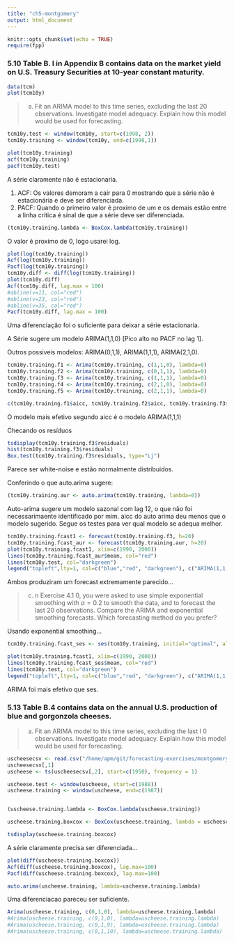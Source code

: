 ```yaml
---
title: "ch5-montgomery"
output: html_document
---
```


```r
knitr::opts_chunk$set(echo = TRUE)
require(fpp)
```

### 5.10 Table B. I in Appendix B contains data on the market yield on U.S. Treasury Securities at 10-year constant maturity.

```r
data(tcm)
plot(tcm10y)
```

> a. Fit an ARIMA model to this time series, excluding the last 20 observations. Investigate model adequacy. Explain how this model would be used for forecasting.

```r
tcm10y.test <- window(tcm10y, start=c(1998, 2))
tcm10y.training <- window(tcm10y, end=c(1998,1))

plot(tcm10y.training)
acf(tcm10y.training)
pacf(tcm10y.test)
```

A série claramente não é estacionaria.

1. ACF: Os valores demoram a cair para 0 mostrando que a série não é estacionária e deve ser diferenciada.
2. PACF: Quando o primeiro valor é proximo de um e os demais estão entre a linha crítica é sinal de que a série deve ser diferenciada.

```r
(tcm10y.training.lambda <- BoxCox.lambda(tcm10y.training))
```

O valor é proximo de 0, logo usarei log.

```r
plot(log(tcm10y.training))
Acf(log(tcm10y.training))
Pacf(log(tcm10y.training))
tcm10y.diff <- diff(log(tcm10y.training))
plot(tcm10y.diff)
Acf(tcm10y.diff, lag.max = 100)
#abline(v=11, col="red")
#abline(v=23, col="red")
#abline(v=35, col="red")
Pacf(tcm10y.diff, lag.max = 100)
```

Uma diferenciação foi o suficiente para deixar a série estacionaria.

A Série sugere um modelo ARIMA(1,1,0) [Pico alto no PACF no lag 1].

Outros possiveis modelos: ARIMA(0,1,1), ARIMA(1,1,1), ARIMA(2,1,0).

```r
tcm10y.training.f1 <- Arima(tcm10y.training, c(1,1,0), lambda=0)
tcm10y.training.f2 <- Arima(tcm10y.training, c(0,1,1), lambda=0)
tcm10y.training.f3 <- Arima(tcm10y.training, c(1,1,1), lambda=0)
tcm10y.training.f4 <- Arima(tcm10y.training, c(2,1,0), lambda=0)
tcm10y.training.f5 <- Arima(tcm10y.training, c(2,1,1), lambda=0)

c(tcm10y.training.f1$aicc, tcm10y.training.f2$aicc, tcm10y.training.f3$aicc, tcm10y.training.f4$aicc, tcm10y.training.f5$aicc)
```

O modelo mais efetivo segundo aicc é o modelo ARIMA(1,1,1)

Checando os resíduos

```r
tsdisplay(tcm10y.training.f3$residuals)
hist(tcm10y.training.f3$residuals)
Box.test(tcm10y.training.f3$residuals, type="Lj")
```

Parece ser white-noise e estão normalmente distribuidos.

Conferindo o que auto.arima sugere:

```r
(tcm10y.training.aur <- auto.arima(tcm10y.training, lambda=0))
```

Auto-arima sugere um modelo sazonal com lag 12, o que não foi necessarimaente identificado por mim. aicc do auto arima deu menos que o modelo sugerido. Segue os testes para ver qual modelo se adequa melhor.

```r
tcm10y.training.fcast1 <- forecast(tcm10y.training.f3, h=20)
tcm10y.training.fcast_aur <- forecast(tcm10y.training.aur, h=20)
plot(tcm10y.training.fcast1, xlim=c(1990, 2000))
lines(tcm10y.training.fcast_aur$mean, col="red")
lines(tcm10y.test, col="darkgreen")
legend("topleft",lty=1, col=c("blue","red", "darkgreen"), c("ARIMA(1,1,1)", "ARIMA(0,1,1)(1,0,0)", "Test set"))
```

Ambos produziram um forecast extremamente parecido...

> c) n Exercise 4.1 0, you were asked to use simple exponential smoothing with $\alpha = 0.2$ to smooth the data, and to forecast the last 20 observations. Compare the ARIMA and exponential smoothing forecasts. Which forecasting method do you prefer?

Usando exponential smoothing...

```r
tcm10y.training.fcast_ses <- ses(tcm10y.training, initial="optimal", alpha=0.2, h=20)

plot(tcm10y.training.fcast1, xlim=c(1990, 2000))
lines(tcm10y.training.fcast_ses$mean, col="red")
lines(tcm10y.test, col="darkgreen")
legend("topleft",lty=1, col=c("blue","red", "darkgreen"), c("ARIMA(1,1,1)", "ses", "Test set"))
```

ARIMA foi mais efetivo que ses.

### 5.13 Table B.4 contains data on the annual U.S. production of blue and gorgonzola cheeses.

> a. Fit an ARIMA model to this time series, excluding the last I 0 observations. Investigate model adequacy. Explain how this model would be used for forecasting.

```r
uscheesecsv <- read.csv("/home/apm/git/forecasting-exercises/montgomery-ittsaaf/chapter5/tableb4_uscheese.csv", header=TRUE, sep=",")
uscheesecsv[,1]
uscheese <- ts(uscheesecsv[,2], start=c(1950), frequency = 1)

uscheese.test <- window(uscheese, start=c(1988))
uscheese.training <- window(uscheese, end=c(1987))


(uscheese.training.lambda <- BoxCox.lambda(uscheese.training))

uscheese.training.boxcox <- BoxCox(uscheese.training, lambda = uscheese.training.lambda)

tsdisplay(uscheese.training.boxcox)
```

A série claramente precisa ser diferenciada...

```r
plot(diff(uscheese.training.boxcox))
Acf(diff(uscheese.training.boxcox), lag.max=100)
Pacf(diff(uscheese.training.boxcox), lag.max=100)

auto.arima(uscheese.training, lambda=uscheese.training.lambda)
```

Uma diferenciacao pareceu ser suficiente.

```r
Arima(uscheese.training, c(0,1,0), lambda=uscheese.training.lambda)
#Arima(uscheese.training, c(9,1,0), lambda=uscheese.training.lambda)
#Arima(uscheese.training, c(0,1,9), lambda=uscheese.training.lambda)
#Arima(uscheese.training, c(0,1,10), lambda=uscheese.training.lambda)


```
